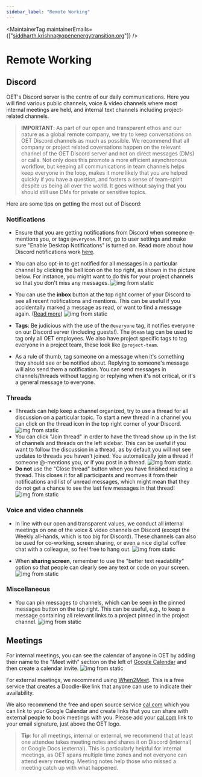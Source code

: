 ```yaml
---
sidebar_label: "Remote Working"
---
```



<MaintainerTag maintainerEmails={["siddharth.krishna@openenergytransition.org"]} />

# Remote Working

<ControlledDocBanner />

## Discord

OET's Discord server is the centre of our daily communications.
Here you will find various public channels, voice & video channels where most internal meetings are held, and internal text channels including project-related channels.

> **IMPORTANT**: As part of our open and transparent ethos and our nature as a global remote company, we try to keep conversations on OET Discord channels as much as possible. We recommend that all company or project related coversations happen on the relevant channel of the OET Discord server and not on direct messages (DMs) or calls. Not only does this promote a more efficient asynchronous workflow, but keeping all communications in team channels helps keep everyone in the loop, makes it more likely that you are helped quickly if you have a question, and fosters a sense of team-spirit despite us being all over the world. It goes without saying that you should still use DMs for private or sensitive topics.

Here are some tips on getting the most out of Discord:

### Notifications

- Ensure that you are getting notifications from Discord when someone `@`-mentions you, or tags `@everyone`. If not, go to user settings and make sure "Enable Desktop Notifications" is turned on. Read more about how Discord notifications work [here](https://support.discord.com/hc/en-us/sections/360007875151-Notifications).

- You can also opt-in to get notified for all messages in a particular channel by clicking the bell icon on the top right, as shown in the picture below. For instance, you might want to do this for your project channels so that you don't miss any messages.
    ![img from static](/img/discord_notifications.png)

- You can use the **inbox** button at the top right corner of your Discord to see all recent notifications and mentions. This can be useful if you accidentally marked a message as read, or want to find a message again. ([Read more](https://support.discord.com/hc/en-us/articles/360045027712-Inbox-FAQ))
    ![img from static](/img/discord_inbox.png)

- **Tags**: Be judicious with the use of the `@everyone` tag, it notifies everyone on our Discord server (including guests!). The `@team` tag can be used to tag only all OET employees. We also have project specific tags to tag everyone in a project team, these look like `@project-team`.

- As a rule of thumb, tag someone on a message when it's something they should see or be notified about. Replying to someone's message will also send them a notification. You can send messages in channels/threads without tagging or replying when it's not critical, or it's a general message to everyone.


### Threads

- Threads can help keep a channel organized, try to use a thread for all discussion on a particular topic. To start a new thread in a channel you can click on the thread icon in the top right corner of your Discord.
    ![img from static](/img/discord_create_new_thread.png)
- You can click "Join thread" in order to have the thread show up in the list of channels and threads on the left sidebar. This can be useful if you want to follow the discussion in a thread, as by default you will not see updates to threads you haven't joined. You automatically join a thread if someone @-mentions you, or if you post in a thread.
    ![img from static](/img/discord_join_thread.png)
- **Do not** use the "Close thread" button when you have finished reading a thread. This closes it for all participants and reomves it from their notifications and list of unread messages, which might mean that they do not get a chance to see the last few messages in that thread!
    ![img from static](/img/discord_close_thread.png)

### Voice and video channels

- In line with our open and transparent values, we conduct all internal meetings on one of the voice & video channels on Discord (except the Weekly all-hands, which is too big for Discord). These channels can also be used for co-working, screen sharing, or even a nice digital coffee chat with a colleague, so feel free to hang out.
    ![img from static](/img/discord_meeting_rooms.png)

- When **sharing screen**, remember to use the "better text readability" option so that people can clearly see any text or code on your screen.
    ![img from static](/img/discord_screen_share.png)

### Miscellaneous

- You can pin messages to channels, which can be seen in the pinned messages button on the top right. This can be useful, e.g., to keep a message containing all relevant links to a project pinned in the project channel.
    ![img from static](/img/discord_pinned_messages.png)

## Meetings

For internal meetings, you can see the calendar of anyone in OET by adding their name to the "Meet with" section on the left of [Google Calendar](https://calendar.google.com/) and then create a calendar invite.
    ![img from static](/img/calendar_meet_with.png)

For external meetings, we recommend using [When2Meet](https://www.when2meet.com/). This is a free service that creates a Doodle-like link that anyone can use to indicate their availability.

We also recommend the free and open source service [cal.com](https://cal.com/) which you can link to your Google Calendar and create links that you can share with external people to book meetings with you. Please add your [cal.com](https://cal.com/) link to your email signature, just above the OET logo.

> **Tip**: for all meetings, internal or external, we recommend that at least one attendee takes meeting notes and shares it on Discord (internal) or Google Docs (external). This is particularly helpful for internal meetings, as OET spans multiple time zones and not everyone can attend every meeting. Meeting notes help those who missed a meeting catch up with what happened.
